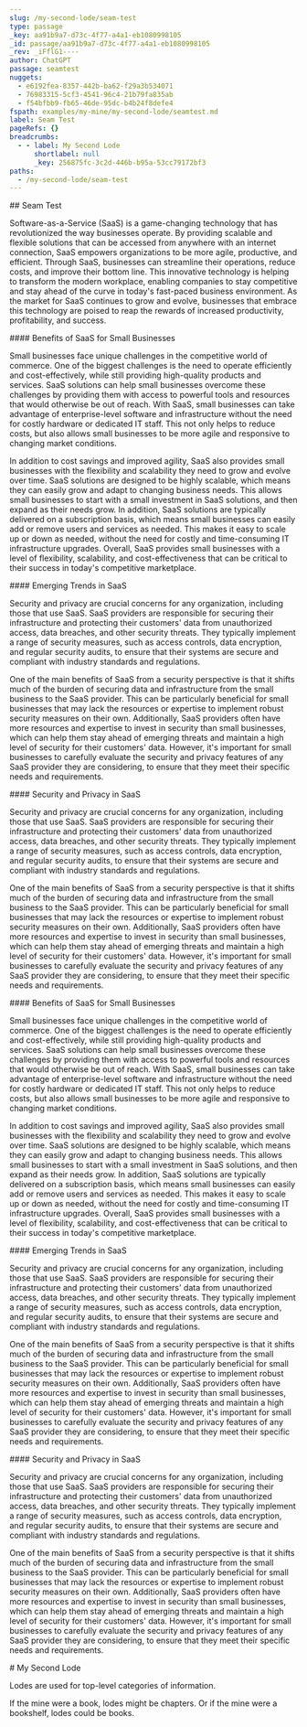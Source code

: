 ```yaml
---
slug: /my-second-lode/seam-test
type: passage
_key: aa91b9a7-d73c-4f77-a4a1-eb1080998105
_id: passage/aa91b9a7-d73c-4f77-a4a1-eb1080998105
_rev: _iFflG1----
author: ChatGPT
passage: seamtest
nuggets:
  - e6192fea-8357-442b-ba62-f29a3b534071
  - 76983315-5cf3-4541-96c4-21b79fa835ab
  - f54bfbb9-fb65-46de-95dc-b4b24f8defe4
fspath: examples/my-mine/my-second-lode/seamtest.md
label: Seam Test
pageRefs: {}
breadcrumbs:
  - - label: My Second Lode
      shortlabel: null
      _key: 256875fc-3c2d-446b-b95a-53cc79172bf3
paths:
  - /my-second-lode/seam-test
---
```


<NuggetArea>
<Seam slug="/my-second-lode/seam-test" type="passage" _key="aa91b9a7-d73c-4f77-a4a1-eb1080998105" _id="passage/aa91b9a7-d73c-4f77-a4a1-eb1080998105" _rev="_iFflG1----" author="ChatGPT" passage="seamtest" nuggets="e6192fea-8357-442b-ba62-f29a3b534071,76983315-5cf3-4541-96c4-21b79fa835ab,f54bfbb9-fb65-46de-95dc-b4b24f8defe4" fspath="examples/my-mine/my-second-lode/seamtest.md" label="Seam Test" paths="/my-second-lode/seam-test">
<NuggetBody>
## Seam Test

Software-as-a-Service (SaaS) is a game-changing technology that has revolutionized the way businesses operate. By providing scalable and flexible solutions that can be accessed from anywhere with an internet connection, SaaS empowers organizations to be more agile, productive, and efficient. Through SaaS, businesses can streamline their operations, reduce costs, and improve their bottom line. This innovative technology is helping to transform the modern workplace, enabling companies to stay competitive and stay ahead of the curve in today's fast-paced business environment. As the market for SaaS continues to grow and evolve, businesses that embrace this technology are poised to reap the rewards of increased productivity, profitability, and success.

</NuggetBody>
<Breadcrumbs>
<Crumbs>
<Crumb _key="256875fc-3c2d-446b-b95a-53cc79172bf3" label="My Second Lode" />
</Crumbs>
</Breadcrumbs>
<Nugget inseam="true" type="nugget" _key="e6192fea-8357-442b-ba62-f29a3b534071" _id="nugget/e6192fea-8357-442b-ba62-f29a3b534071" _rev="_iFflG1---_" author="ChatGPT" fspath="examples/my-mine/my-second-lode/seamtest/benefits.md" label="Benefits of SaaS for Small Businesses" paths="/my-second-lode/seam-test/benefits-of-saas-for-small-businesses" slug="/my-second-lode/seam-test/benefits-of-saas-for-small-businesses">
<NuggetBody>
#### Benefits of SaaS for Small Businesses

Small businesses face unique challenges in the competitive world of commerce. One of the biggest challenges is the need to operate efficiently and cost-effectively, while still providing high-quality products and services. SaaS solutions can help small businesses overcome these challenges by providing them with access to powerful tools and resources that would otherwise be out of reach. With SaaS, small businesses can take advantage of enterprise-level software and infrastructure without the need for costly hardware or dedicated IT staff. This not only helps to reduce costs, but also allows small businesses to be more agile and responsive to changing market conditions.

In addition to cost savings and improved agility, SaaS also provides small businesses with the flexibility and scalability they need to grow and evolve over time. SaaS solutions are designed to be highly scalable, which means they can easily grow and adapt to changing business needs. This allows small businesses to start with a small investment in SaaS solutions, and then expand as their needs grow. In addition, SaaS solutions are typically delivered on a subscription basis, which means small businesses can easily add or remove users and services as needed. This makes it easy to scale up or down as needed, without the need for costly and time-consuming IT infrastructure upgrades. Overall, SaaS provides small businesses with a level of flexibility, scalability, and cost-effectiveness that can be critical to their success in today's competitive marketplace.

</NuggetBody>
</Nugget>

<Nugget inseam="true" type="nugget" _key="76983315-5cf3-4541-96c4-21b79fa835ab" _id="nugget/76983315-5cf3-4541-96c4-21b79fa835ab" _rev="_iFflG1C---" author="ChatGPT" fspath="examples/my-mine/my-second-lode/seamtest/trends.md" label="Emerging Trends in SaaS" paths="/my-second-lode/seam-test/emerging-trends-in-saas,/my-second-lode/seam-test/benefits-of-saas-for-small-businesses/emerging-trends-in-saas" slug="/my-second-lode/seam-test/emerging-trends-in-saas">
<NuggetBody>
#### Emerging Trends in SaaS

Security and privacy are crucial concerns for any organization, including those that use SaaS. SaaS providers are responsible for securing their infrastructure and protecting their customers' data from unauthorized access, data breaches, and other security threats. They typically implement a range of security measures, such as access controls, data encryption, and regular security audits, to ensure that their systems are secure and compliant with industry standards and regulations.

One of the main benefits of SaaS from a security perspective is that it shifts much of the burden of securing data and infrastructure from the small business to the SaaS provider. This can be particularly beneficial for small businesses that may lack the resources or expertise to implement robust security measures on their own. Additionally, SaaS providers often have more resources and expertise to invest in security than small businesses, which can help them stay ahead of emerging threats and maintain a high level of security for their customers' data. However, it's important for small businesses to carefully evaluate the security and privacy features of any SaaS provider they are considering, to ensure that they meet their specific needs and requirements.

</NuggetBody>
</Nugget>

<Nugget inseam="true" type="nugget" _key="f54bfbb9-fb65-46de-95dc-b4b24f8defe4" _id="nugget/f54bfbb9-fb65-46de-95dc-b4b24f8defe4" _rev="_iFflG1C--_" author="ChatGPT" fspath="examples/my-mine/my-second-lode/seamtest/security.md" label="Security and Privacy in SaaS" paths="/my-second-lode/seam-test/security-and-privacy-in-saas,/my-second-lode/seam-test/emerging-trends-in-saas/security-and-privacy-in-saas,/my-second-lode/seam-test/benefits-of-saas-for-small-businesses/emerging-trends-in-saas/security-and-privacy-in-saas" slug="/my-second-lode/seam-test/security-and-privacy-in-saas">
<NuggetBody>
#### Security and Privacy in SaaS

Security and privacy are crucial concerns for any organization, including those that use SaaS. SaaS providers are responsible for securing their infrastructure and protecting their customers' data from unauthorized access, data breaches, and other security threats. They typically implement a range of security measures, such as access controls, data encryption, and regular security audits, to ensure that their systems are secure and compliant with industry standards and regulations.

One of the main benefits of SaaS from a security perspective is that it shifts much of the burden of securing data and infrastructure from the small business to the SaaS provider. This can be particularly beneficial for small businesses that may lack the resources or expertise to implement robust security measures on their own. Additionally, SaaS providers often have more resources and expertise to invest in security than small businesses, which can help them stay ahead of emerging threats and maintain a high level of security for their customers' data. However, it's important for small businesses to carefully evaluate the security and privacy features of any SaaS provider they are considering, to ensure that they meet their specific needs and requirements.

</NuggetBody>
</Nugget>
</Seam>

<NuggetsInbound>
</NuggetsInbound>
<NuggetsOutbound>
<Nugget direction="outbound" type="nugget" _key="e6192fea-8357-442b-ba62-f29a3b534071" _id="nugget/e6192fea-8357-442b-ba62-f29a3b534071" _rev="_iFflG1---_" author="ChatGPT" fspath="examples/my-mine/my-second-lode/seamtest/benefits.md" label="Benefits of SaaS for Small Businesses" paths="/my-second-lode/seam-test/benefits-of-saas-for-small-businesses" slug="/my-second-lode/seam-test/benefits-of-saas-for-small-businesses">
<NuggetBody>
#### Benefits of SaaS for Small Businesses

Small businesses face unique challenges in the competitive world of commerce. One of the biggest challenges is the need to operate efficiently and cost-effectively, while still providing high-quality products and services. SaaS solutions can help small businesses overcome these challenges by providing them with access to powerful tools and resources that would otherwise be out of reach. With SaaS, small businesses can take advantage of enterprise-level software and infrastructure without the need for costly hardware or dedicated IT staff. This not only helps to reduce costs, but also allows small businesses to be more agile and responsive to changing market conditions.

In addition to cost savings and improved agility, SaaS also provides small businesses with the flexibility and scalability they need to grow and evolve over time. SaaS solutions are designed to be highly scalable, which means they can easily grow and adapt to changing business needs. This allows small businesses to start with a small investment in SaaS solutions, and then expand as their needs grow. In addition, SaaS solutions are typically delivered on a subscription basis, which means small businesses can easily add or remove users and services as needed. This makes it easy to scale up or down as needed, without the need for costly and time-consuming IT infrastructure upgrades. Overall, SaaS provides small businesses with a level of flexibility, scalability, and cost-effectiveness that can be critical to their success in today's competitive marketplace.

</NuggetBody>
</Nugget>

<Nugget direction="outbound" type="nugget" _key="76983315-5cf3-4541-96c4-21b79fa835ab" _id="nugget/76983315-5cf3-4541-96c4-21b79fa835ab" _rev="_iFflG1C---" author="ChatGPT" fspath="examples/my-mine/my-second-lode/seamtest/trends.md" label="Emerging Trends in SaaS" paths="/my-second-lode/seam-test/emerging-trends-in-saas,/my-second-lode/seam-test/benefits-of-saas-for-small-businesses/emerging-trends-in-saas" slug="/my-second-lode/seam-test/emerging-trends-in-saas">
<NuggetBody>
#### Emerging Trends in SaaS

Security and privacy are crucial concerns for any organization, including those that use SaaS. SaaS providers are responsible for securing their infrastructure and protecting their customers' data from unauthorized access, data breaches, and other security threats. They typically implement a range of security measures, such as access controls, data encryption, and regular security audits, to ensure that their systems are secure and compliant with industry standards and regulations.

One of the main benefits of SaaS from a security perspective is that it shifts much of the burden of securing data and infrastructure from the small business to the SaaS provider. This can be particularly beneficial for small businesses that may lack the resources or expertise to implement robust security measures on their own. Additionally, SaaS providers often have more resources and expertise to invest in security than small businesses, which can help them stay ahead of emerging threats and maintain a high level of security for their customers' data. However, it's important for small businesses to carefully evaluate the security and privacy features of any SaaS provider they are considering, to ensure that they meet their specific needs and requirements.

</NuggetBody>
</Nugget>

<Nugget direction="outbound" type="nugget" _key="f54bfbb9-fb65-46de-95dc-b4b24f8defe4" _id="nugget/f54bfbb9-fb65-46de-95dc-b4b24f8defe4" _rev="_iFflG1C--_" author="ChatGPT" fspath="examples/my-mine/my-second-lode/seamtest/security.md" label="Security and Privacy in SaaS" paths="/my-second-lode/seam-test/security-and-privacy-in-saas,/my-second-lode/seam-test/emerging-trends-in-saas/security-and-privacy-in-saas,/my-second-lode/seam-test/benefits-of-saas-for-small-businesses/emerging-trends-in-saas/security-and-privacy-in-saas" slug="/my-second-lode/seam-test/security-and-privacy-in-saas">
<NuggetBody>
#### Security and Privacy in SaaS

Security and privacy are crucial concerns for any organization, including those that use SaaS. SaaS providers are responsible for securing their infrastructure and protecting their customers' data from unauthorized access, data breaches, and other security threats. They typically implement a range of security measures, such as access controls, data encryption, and regular security audits, to ensure that their systems are secure and compliant with industry standards and regulations.

One of the main benefits of SaaS from a security perspective is that it shifts much of the burden of securing data and infrastructure from the small business to the SaaS provider. This can be particularly beneficial for small businesses that may lack the resources or expertise to implement robust security measures on their own. Additionally, SaaS providers often have more resources and expertise to invest in security than small businesses, which can help them stay ahead of emerging threats and maintain a high level of security for their customers' data. However, it's important for small businesses to carefully evaluate the security and privacy features of any SaaS provider they are considering, to ensure that they meet their specific needs and requirements.

</NuggetBody>
</Nugget>

</NuggetsOutbound>
</NuggetArea>
<PassagesInbound>
<Passage direction="inbound" type="passage" _key="256875fc-3c2d-446b-b95a-53cc79172bf3" _id="passage/256875fc-3c2d-446b-b95a-53cc79172bf3" _rev="_iFflG0e--A" passage="my-second-lode" order="2" fspath="examples/my-mine/my_second_lode.md" label="My Second Lode" paths="/my-second-lode" slug="/my-second-lode">
<NuggetBody>
# My Second Lode

Lodes are used for top-level categories of information.

If the mine were a book, lodes might be chapters. Or if the mine were a bookshelf, lodes could be books.

</NuggetBody>
</Passage>

</PassagesInbound>
<PassagesOutbound>
</PassagesOutbound>